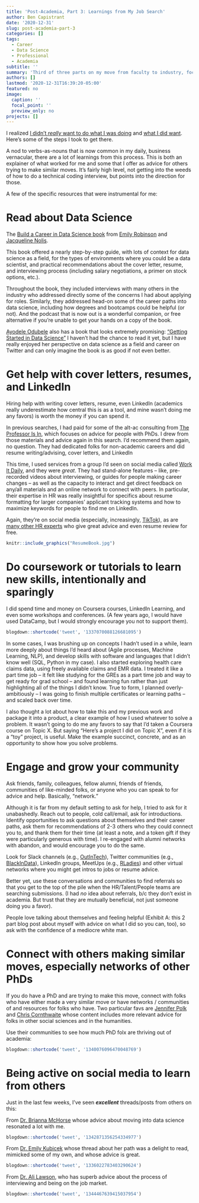 ```yaml
---
title: 'Post-Academia, Part 3: Learnings from My Job Search'
author: Ben Capistrant
date: '2020-12-31'
slug: post-academia-part-3
categories: []
tags:
  - Career
  - Data Science
  - Professional
  - Academia
subtitle: ''
summary: 'Third of three parts on my move from faculty to industry, focused on some of the practical things I learned'
authors: []
lastmod: '2020-12-31T16:39:20-05:00'
featured: no
image:
  caption: ''
  focal_point: ''
  preview_only: no
projects: []
---
```


I realized [I didn’t _really_ want to do what I was doing](../2020-12-28-post-academia-part-1/) and [what I did want](../2020-12-28-post-academia-part-2/). Here's some of the steps I took to get there.

A nod to verbs-as-nouns that is now common in my daily, business vernacular, there are a lot of learnings from this process.  This is both an explainer of what worked for me and some that I offer as advice for others trying to make similar moves. It's fairly high level, not getting into the weeds of how to do a technical coding interview, but points into the direction for those.

A few of the specific resources that were instrumental for me:

# Read about Data Science

The [Build a Career in Data Science book](https://www.google.com/search?q=data+science+book+emily+robinson&oq=data+science+book+emily+robin&aqs=chrome.1.69i57j33i22i29i30l2.14020j1j7&sourceid=chrome&ie=UTF-8) from [Emily Robinson](https://twitter.com/robinson_es) and [Jacqueline Nolis](https://twitter.com/skyetetra). 

This book offered a nearly step-by-step guide, with lots of context for data science as a field, for the types of environments where you could be a data scientist, and practical recommendations about the cover letter, resume, and interviewing process (including salary negotiations, a primer on stock options, etc.). 

Throughout the book, they included interviews with many others in the industry who addressed directly some of the concerns I had about applying for roles.  Similarly, they addressed head-on some of the career paths into data science, including how degrees and bootcamps could be helpful (or not). And the podcast that is now out is a wonderful companion, or free alternative if you’re unable to get your hands on a copy of the book.

[Ayodele Odubele](https://twitter.com/DataSciBae) also has a book that looks extremely promising: ["Getting Started in Data Science"](https://gumroad.com/l/getting-started-in-data-science) I haven't had the chance to read it yet, but I have really enjoyed her perspective on data science as a field and career on Twitter and can only imagine the book is as good if not even better.

# Get help with cover letters, resumes, and LinkedIn

Hiring help with writing cover letters, resume, even LinkedIn (academics really underestimate how central this is as a tool, and mine wasn’t doing me any favors) is worth the money if you can spend it. 

In previous searches, I had paid for some of the alt-ac consulting from [The Professor Is In](https://theprofessorisin.com/), which focuses on advice for people with PhDs. I drew from those materials and advice again in this search. I’d recommend them again, no question. They had dedicated folks for non-academic careers and did resume writing/advising, cover letters, and LinkedIn

This time, I used services from a group I’d seen on social media called [Work It Daily](https://www.workitdaily.com/), and they were _great_. They had stand-alone features -- like, pre-recorded videos about interviewing, or guides for people making career changes -- as well as the capacity to interact and get direct feedback on any/all materials and an online network to connect with peers. In particular, their expertise in HR was really insightful for specifics about resume formatting for larger companies’ applicant tracking systems and how to maximize keywords for people to find me on LinkedIn. 

Again, they’re on social media (especially, increasingly, [TikTok](https://www.tiktok.com/@workitdaily)), as are [many other HR experts](https://www.tiktok.com/@thehrvault) who give great advice and even resume review for free.

```r
knitr::include_graphics("ResumeBook.jpg")
```


# Do coursework or tutorials to learn new skills, intentionally and sparingly

I did spend time and money on Coursera courses, LinkedIn Learning, and even some workshops and conferences. (A few years ago, I would have used DataCamp, but I would strongly encourage you not to support them). 

```r
blogdown::shortcode('tweet', '1337070088126681095')
```

In some cases, I was brushing up on concepts I hadn’t used in a while, learn more deeply about things I’d heard about (Agile processes, Machine Learning, NLP), and develop skills with software and languages that I didn’t know well (SQL, Python in my case). I also started exploring health care claims data, using freely available claims and EMR data. I treated it like a part time job -- it felt like studying for the GREs as a part time job and way to get ready for grad school -- and found learning fun rather than just highlighting all of the things I didn’t know. True to form, I planned overly-ambitiously -- I was going to finish multiple certificates or learning paths -- and scaled back over time.

I also thought a lot about how to take this and my previous work and package it into a product, a clear example of how I used whatever to solve a problem. It wasn't going to do me any favors to say that I'd taken a Coursera course on Topic X. But saying "Here's a project I did on Topic X", even if it is a "toy" project, is useful. Make the example succinct, concrete, and as an opportunity to show how you solve problems.

# Engage and grow your community

Ask friends, family, colleagues, fellow alumni, friends of friends, communities of like-minded folks, or anyone who you can speak to for advice and help. Basically, "network."

Although it is far from my default setting to ask for help, I tried to ask for it unabashedly. Reach out to people, cold call/email, ask for introductions. Identify opportunities to ask questions about themselves and their career paths, ask them for recommendations of 2-3 others who they could connect you to, and thank them for their time (at least a note, and a token gift if they were particularly generous with time). I re-engaged with alumni networks with abandon, and would encourage you to do the same.

Look for Slack channels (e.g., [OutInTech](https://outintech.com/)), Twitter communities (e.g., [BlackInData](https://twitter.com/blkindata?lang=en)), LinkedIn groups, MeetUps (e.g., [RLadies](https://rladies.org/)) and other virtual networks where you might get intros to jobs or resume advice. 

Better yet, use these conversations and communities to find referrals so that you get to the top of the pile when the HR/Talent/People teams are searching submissions. (I had _no_ idea about referrals, b/c they don't exist in academia. But trust that they are mutually beneficial, not just someone doing you a favor).

People love talking about themselves and feeling helpful (Exhibit A: this 2 part blog post about myself with advice on what I did so you can, too), so ask with the confidence of a mediocre white man.

# Connect with others making similar moves, especially networks of other PhDs

If you do have a PhD and are trying to make this move, connect with folks who have either made a very similar move or have networks / communities of and resources for folks who have. Two particular favs are [Jennifer Polk](https://twitter.com/FromPhDtoLife) and [Chris Cornthwaite](https://twitter.com/cjcornthwaite) whose content includes more relevant advice for folks in other social sciences and in the humanities.

Use their communities to see how much PhD folx are thriving out of academia:

```r
blogdown::shortcode('tweet', '1340076096470048769')
```


# Being active on social media to learn from others

Just in the last few weeks, I've seen **_excellent_** threads/posts from others on this:

From [Dr. Brianna McHorse](https://twitter.com/fossilosophy) whose advice about moving into data science resonated a lot with me.

```r
blogdown::shortcode('tweet', '1342871356254334977')
```

From [Dr. Emily Kubicek](https://twitter.com/steministemily) whose thread about her path was a delight to read, mimicked some of my own, and whose advice is great.

```r
blogdown::shortcode('tweet', '1336022783403290624')
```


From [Dr. Ali Lawson](https://twitter.com/aflawson), who has superb advice about the process of interviewing and being on the job market.

```r
blogdown::shortcode('tweet', '1344467639415037954')
```



